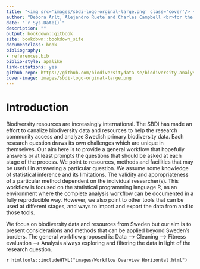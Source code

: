 ```yaml
--- 
title: "<img src='images/sbdi-logo-orginal-large.png' class='cover'/> <br><br> A general workflow for analysis of primary biodiversity  data"
author: "Debora Arlt, Alejandro Ruete and Charles Campbell <br>for the Swedish Biodiversity Data Infrastructure"
date: "`r Sys.Date()`"
description: ""
output: bookdown::gitbook
site: bookdown::bookdown_site
documentclass: book
bibliography:
- references.bib
biblio-style: apalike
link-citations: yes
github-repo: https://github.com/biodiversitydata-se/biodiversity-analysis-tools
cover-image: images/sbdi-logo-orginal-large.png
---
```



# Introduction
Biodiversity resources are increasingly international. The SBDI has made an effort to canalize biodiversity data and resources to help the research community access and analyze Swedish primary biodiversity data. Each research question draws its own challenges which are unique in themselves. Our aim here is to provide a general workflow that hopefully answers or at least prompts the questions that should be asked at each stage of the process. We point to resources, methods and facilities that may be useful in answering a particular question. We assume some knowledge of statistical inference and its limitations. The validity and appropriateness of a particular method dependent on the individual researcher(s). This workflow is focused on the statistical programming language R, as an environment where the complete analysis workflow can be documented in a fully reproducible way. However, we also point to other tools that can be used at different stages, and ways to import and export the data from and to those tools.

We focus on biodiversity data and resources from Sweden but our aim is to present considerations and methods that can be applied beyond Sweden's borders.
The general workflow proposed is:
Data --> Cleaning --> Fitness evaluation --> Analysis 
always exploring and filtering the data in light of the research question.  

`r htmltools::includeHTML("images/Workflow Overview Horizontal.html")`
